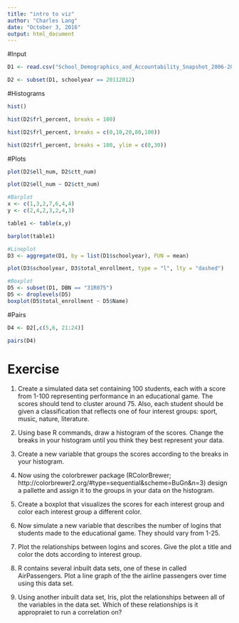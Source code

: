 ```yaml
---
title: "intro to viz"
author: "Charles Lang"
date: "October 3, 2016"
output: html_document
---
```

#Input
```r
D1 <- read.csv("School_Demographics_and_Accountability_Snapshot_2006-2012.csv", header = TRUE, sep = ",")

D2 <- subset(D1, schoolyear == 20112012)
```

#Histograms
```r
hist()

hist(D2$frl_percent, breaks = 100)

hist(D2$frl_percent, breaks = c(0,10,20,80,100))

hist(D2$frl_percent, breaks = 100, ylim = c(0,30))
```

#Plots
```r
plot(D2$ell_num, D2$ctt_num)

plot(D2$ell_num ~ D2$ctt_num)

#Barplot
x <- c(1,3,2,7,6,4,4)
y <- c(2,4,2,3,2,4,3)

table1 <- table(x,y)

barplot(table1)

#Lineplot
D3 <- aggregate(D1, by = list(D1$schoolyear), FUN = mean)

plot(D3$schoolyear, D3$total_enrollment, type = "l", lty = "dashed")

#Boxplot
D5 <- subset(D1, DBN == "31R075")
D5 <- droplevels(D5)
boxplot(D5$total_enrollment ~ D5$Name)
```
#Pairs
```r
D4 <- D2[,c(5,6, 21:24)]

pairs(D4)
```
# Exercise

1. Create a simulated data set containing 100 students, each with a score from 1-100 representing performance in an educational game. The scores should tend to cluster around 75. Also, each student should be given a classification that reflects one of four interest groups: sport, music, nature, literature.

2. Using base R commands, draw a histogram of the scores. Change the breaks in your histogram until you think they best represent your data.

3. Create a new variable that groups the scores according to the breaks in your histogram.

4. Now using the colorbrewer package (RColorBrewer; http://colorbrewer2.org/#type=sequential&scheme=BuGn&n=3) design a pallette and assign it to the groups in your data on the histogram.

5. Create a boxplot that visualizes the scores for each interest group and color each interest group a different color.

6. Now simulate a new variable that describes the number of logins that students made to the educational game. They should vary from 1-25.

7. Plot the relationships between logins and scores. Give the plot a title and color the dots according to interest group.

8. R contains several inbuilt data sets, one of these in called AirPassengers. Plot a line graph of the the airline passengers over time using this data set.

9. Using another inbuilt data set, Iris, plot the relationships between all of the variables in the data set. Which of these relationships is it appropraiet to run a correlation on? 

